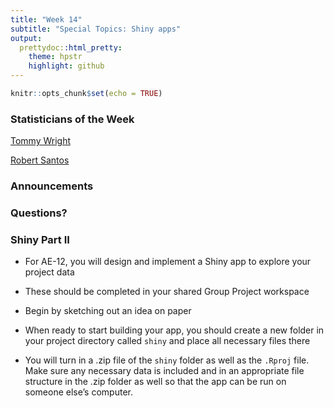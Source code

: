 ```yaml
---
title: "Week 14"
subtitle: "Special Topics: Shiny apps"
output: 
  prettydoc::html_pretty:
    theme: hpstr
    highlight: github
---
```


```r
knitr::opts_chunk$set(echo = TRUE)
```

### Statisticians of the Week

[Tommy Wright](https://hardin47.github.io/CURV/scholars/wright.html)

[Robert Santos](https://hardin47.github.io/CURV/scholars/santos.html)


### Announcements



### Questions?


### Shiny Part II 

+ For AE-12, you will design and implement a Shiny app to explore your project data

+ These should be completed in your shared Group Project workspace 

+ Begin by sketching out an idea on paper

+ When ready to start building your app, you should create a new folder in your project directory called `shiny` and place all necessary files there

+ You will turn in a .zip file of the `shiny` folder as well as the `.Rproj` file. Make sure any necessary data is included and in an appropriate file structure in the .zip folder as well so that the app can be run on someone else's computer. 

